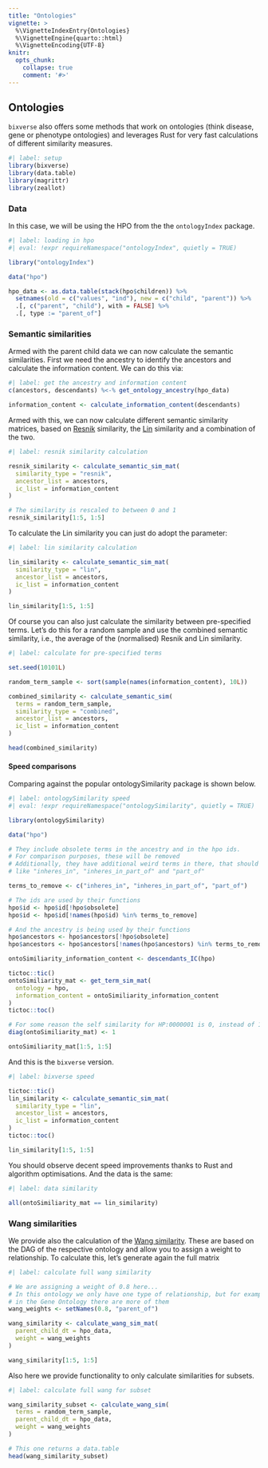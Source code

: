 ```yaml
---
title: "Ontologies"
vignette: >
  %\VignetteIndexEntry{Ontologies}
  %\VignetteEngine{quarto::html}
  %\VignetteEncoding{UTF-8}
knitr:
  opts_chunk:
    collapse: true
    comment: '#>'
---
```


## Ontologies

`bixverse` also offers some methods that work on ontologies (think disease,
gene or phenotype ontologies) and leverages Rust for very fast calculations
of different similarity measures.

```r
#| label: setup
library(bixverse)
library(data.table)
library(magrittr)
library(zeallot)
```

### Data

In this case, we will be using the HPO from the the `ontologyIndex` package.

```r
#| label: loading in hpo
#| eval: !expr requireNamespace("ontologyIndex", quietly = TRUE)

library("ontologyIndex")

data("hpo")

hpo_data <- as.data.table(stack(hpo$children)) %>%
  setnames(old = c("values", "ind"), new = c("child", "parent")) %>%
  .[, c("parent", "child"), with = FALSE] %>%
  .[, type := "parent_of"] 
```

### Semantic similarities

Armed with the parent child data we can now calculate the semantic similarities.
First we need the ancestry to identify the ancestors and calculate the
information content. We can do this via: 

```r
#| label: get the ancestry and information content
c(ancestors, descendants) %<-% get_ontology_ancestry(hpo_data)

information_content <- calculate_information_content(descendants)
```

Armed with this, we can now calculate different semantic similarity matrices,
based on [Resnik](https://arxiv.org/abs/1105.5444) similarity, the 
[Lin](https://citeseerx.ist.psu.edu/document?repid=rep1&type=pdf&doi=32163f8f5114beea5576c93b2ce21ec1e48988ce) 
similarity and a combination of the two.

```r
#| label: resnik similarity calculation

resnik_similarity <- calculate_semantic_sim_mat(
  similarity_type = "resnik",
  ancestor_list = ancestors,
  ic_list = information_content
)

# The similarity is rescaled to between 0 and 1
resnik_similarity[1:5, 1:5]
```

To calculate the Lin similarity you can just do adopt the parameter:

```r
#| label: lin similarity calculation

lin_similarity <- calculate_semantic_sim_mat(
  similarity_type = "lin",
  ancestor_list = ancestors,
  ic_list = information_content
)

lin_similarity[1:5, 1:5]
```

Of course you can also just calculate the similarity between pre-specified
terms. Let's do this for a random sample and use the combined semantic 
similarity, i.e., the average of the (normalised) Resnik and Lin similarity.

```r
#| label: calculate for pre-specified terms

set.seed(10101L)

random_term_sample <- sort(sample(names(information_content), 10L))

combined_similarity <- calculate_semantic_sim(
  terms = random_term_sample,
  similarity_type = "combined",
  ancestor_list = ancestors,
  ic_list = information_content
)

head(combined_similarity)
```

#### Speed comparisons 

Comparing against the popular ontologySimilarity package is shown below.

```r
#| label: ontologySimilarity speed
#| eval: !expr requireNamespace("ontologySimilarity", quietly = TRUE)

library(ontologySimilarity)

data("hpo")

# They include obsolete terms in the ancestry and in the hpo ids.
# For comparison purposes, these will be removed
# Additionally, they have additional weird terms in there, that should not be
# like "inheres_in", "inheres_in_part_of" and "part_of"

terms_to_remove <- c("inheres_in", "inheres_in_part_of", "part_of")

# The ids are used by their functions
hpo$id <- hpo$id[!hpo$obsolete]
hpo$id <- hpo$id[!names(hpo$id) %in% terms_to_remove]

# And the ancestry is being used by their functions
hpo$ancestors <- hpo$ancestors[!hpo$obsolete]
hpo$ancestors <- hpo$ancestors[!names(hpo$ancestors) %in% terms_to_remove]

ontoSimiliarity_information_content <- descendants_IC(hpo)

tictoc::tic()
ontoSimiliarity_mat <- get_term_sim_mat(
  ontology = hpo, 
  information_content = ontoSimiliarity_information_content
)
tictoc::toc()

# For some reason the self similarity for HP:0000001 is 0, instead of 1.
diag(ontoSimiliarity_mat) <- 1

ontoSimiliarity_mat[1:5, 1:5]
```

And this is the `bixverse` version.

```r
#| label: bixverse speed

tictoc::tic()
lin_similarity <- calculate_semantic_sim_mat(
  similarity_type = "lin",
  ancestor_list = ancestors,
  ic_list = information_content
)
tictoc::toc()

lin_similarity[1:5, 1:5]
```

You should observe decent speed improvements thanks to Rust and algorithm 
optimisations. And the data is the same:

```r
#| label: data similarity

all(ontoSimiliarity_mat == lin_similarity)
```

### Wang similarities

We provide also the calculation of the 
[Wang similarity](https://academic.oup.com/bioinformatics/article/23/10/1274/197095). 
These are based on the DAG of the respective ontology and allow you to assign a
weight to relationship. To calculate this, let's generate again the full
matrix

```r
#| label: calculate full wang similarity

# We are assigning a weight of 0.8 here... 
# In this ontology we only have one type of relationship, but for example
# in the Gene Ontology there are more of them
wang_weights <- setNames(0.8, "parent_of")

wang_similarity <- calculate_wang_sim_mat(
  parent_child_dt = hpo_data, 
  weight = wang_weights
)

wang_similarity[1:5, 1:5]
```

Also here we provide functionality to only calculate similarities for subsets.

```r
#| label: calculate full wang for subset

wang_similarity_subset <- calculate_wang_sim(
  terms = random_term_sample,
  parent_child_dt = hpo_data, 
  weight = wang_weights
)

# This one returns a data.table
head(wang_similarity_subset)
```